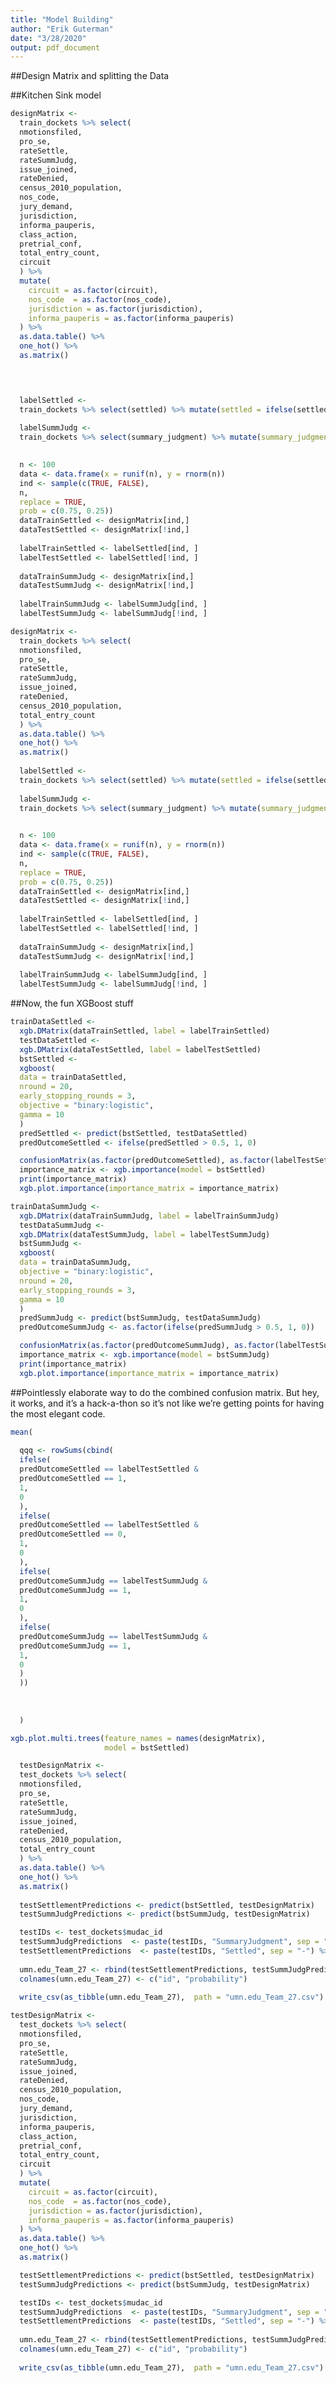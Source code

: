 ```yaml
---
title: "Model Building"
author: "Erik Guterman"
date: "3/28/2020"
output: pdf_document
---
```


##Design Matrix and splitting the Data

##Kitchen Sink model

```r
designMatrix <-
  train_dockets %>% select(
  nmotionsfiled,
  pro_se,
  rateSettle,
  rateSummJudg,
  issue_joined,
  rateDenied, 
  census_2010_population, 
  nos_code,
  jury_demand, 
  jurisdiction,
  informa_pauperis, 
  class_action, 
  pretrial_conf, 
  total_entry_count, 
  circuit
  ) %>%
  mutate(
    circuit = as.factor(circuit),
    nos_code  = as.factor(nos_code),
    jurisdiction = as.factor(jurisdiction),
    informa_pauperis = as.factor(informa_pauperis)
  ) %>%  
  as.data.table() %>% 
  one_hot() %>%
  as.matrix()



  
  labelSettled <-
  train_dockets %>% select(settled) %>% mutate(settled = ifelse(settled == TRUE, 1, 0)) %>% as.matrix()
  
  labelSummJudg <-
  train_dockets %>% select(summary_judgment) %>% mutate(summary_judgment = ifelse(summary_judgment == TRUE, 1, 0)) %>% as.matrix()

  
  n <- 100
  data <- data.frame(x = runif(n), y = rnorm(n))
  ind <- sample(c(TRUE, FALSE),
  n,
  replace = TRUE,
  prob = c(0.75, 0.25))
  dataTrainSettled <- designMatrix[ind,]
  dataTestSettled <- designMatrix[!ind,]
  
  labelTrainSettled <- labelSettled[ind, ]
  labelTestSettled <- labelSettled[!ind, ]
  
  dataTrainSummJudg <- designMatrix[ind,]
  dataTestSummJudg <- designMatrix[!ind,]
  
  labelTrainSummJudg <- labelSummJudg[ind, ]
  labelTestSummJudg <- labelSummJudg[!ind, ]
```


```r
designMatrix <-
  train_dockets %>% select(
  nmotionsfiled,
  pro_se,
  rateSettle,
  rateSummJudg,
  issue_joined,
  rateDenied, 
  census_2010_population, 
  total_entry_count
  ) %>%
  as.data.table() %>% 
  one_hot() %>% 
  as.matrix()
  
  labelSettled <-
  train_dockets %>% select(settled) %>% mutate(settled = ifelse(settled == TRUE, 1, 0)) %>% as.matrix()
  
  labelSummJudg <-
  train_dockets %>% select(summary_judgment) %>% mutate(summary_judgment = ifelse(summary_judgment == TRUE, 1, 0)) %>% as.matrix()

  
  n <- 100
  data <- data.frame(x = runif(n), y = rnorm(n))
  ind <- sample(c(TRUE, FALSE),
  n,
  replace = TRUE,
  prob = c(0.75, 0.25))
  dataTrainSettled <- designMatrix[ind,]
  dataTestSettled <- designMatrix[!ind,]
  
  labelTrainSettled <- labelSettled[ind, ]
  labelTestSettled <- labelSettled[!ind, ]
  
  dataTrainSummJudg <- designMatrix[ind,]
  dataTestSummJudg <- designMatrix[!ind,]
  
  labelTrainSummJudg <- labelSummJudg[ind, ]
  labelTestSummJudg <- labelSummJudg[!ind, ]
```


##Now, the fun XGBoost stuff

```r
trainDataSettled <-
  xgb.DMatrix(dataTrainSettled, label = labelTrainSettled)
  testDataSettled <-
  xgb.DMatrix(dataTestSettled, label = labelTestSettled)
  bstSettled <-
  xgboost(
  data = trainDataSettled,
  nround = 20,
  early_stopping_rounds = 3,
  objective = "binary:logistic", 
  gamma = 10
  )
  predSettled <- predict(bstSettled, testDataSettled)
  predOutcomeSettled <- ifelse(predSettled > 0.5, 1, 0)
```

```r
  confusionMatrix(as.factor(predOutcomeSettled), as.factor(labelTestSettled))
  importance_matrix <- xgb.importance(model = bstSettled)
  print(importance_matrix)
  xgb.plot.importance(importance_matrix = importance_matrix)
```

```r
trainDataSummJudg <-
  xgb.DMatrix(dataTrainSummJudg, label = labelTrainSummJudg)
  testDataSummJudg <-
  xgb.DMatrix(dataTestSummJudg, label = labelTestSummJudg)
  bstSummJudg <-
  xgboost(
  data = trainDataSummJudg,
  objective = "binary:logistic",
  nround = 20,
  early_stopping_rounds = 3,
  gamma = 10
  )
  predSummJudg <- predict(bstSummJudg, testDataSummJudg)
  predOutcomeSummJudg <- as.factor(ifelse(predSummJudg > 0.5, 1, 0))
```

```r
  confusionMatrix(as.factor(predOutcomeSummJudg), as.factor(labelTestSummJudg))
  importance_matrix <- xgb.importance(model = bstSummJudg)
  print(importance_matrix)
  xgb.plot.importance(importance_matrix = importance_matrix)
```

##Pointlessly elaborate way to do the combined confusion matrix. But hey, it works, and it's a hack-a-thon so it's not like we're getting points for having the most elegant code. 

```r
mean(
  
  qqq <- rowSums(cbind(
  ifelse(
  predOutcomeSettled == labelTestSettled &
  predOutcomeSettled == 1,
  1,
  0
  ),
  ifelse(
  predOutcomeSettled == labelTestSettled &
  predOutcomeSettled == 0,
  1,
  0
  ),
  ifelse(
  predOutcomeSummJudg == labelTestSummJudg &
  predOutcomeSummJudg == 1,
  1,
  0
  ),
  ifelse(
  predOutcomeSummJudg == labelTestSummJudg &
  predOutcomeSummJudg == 1,
  1,
  0
  )
  ))
  
  
  
  )
```

```r
xgb.plot.multi.trees(feature_names = names(designMatrix), 
                     model = bstSettled)
```


```r
  testDesignMatrix <-
  test_dockets %>% select(
  nmotionsfiled,
  pro_se,
  rateSettle,
  rateSummJudg,
  issue_joined,
  rateDenied, 
  census_2010_population, 
  total_entry_count
  ) %>%
  as.data.table() %>% 
  one_hot() %>% 
  as.matrix()
  
  testSettlementPredictions <- predict(bstSettled, testDesignMatrix)
  testSummJudgPredictions <- predict(bstSummJudg, testDesignMatrix)

  testIDs <- test_dockets$mudac_id
  testSummJudgPredictions  <- paste(testIDs, "SummaryJudgment", sep = "-") %>% cbind(testSummJudgPredictions)
  testSettlementPredictions  <- paste(testIDs, "Settled", sep = "-") %>% cbind(testSettlementPredictions)
  
  umn.edu_Team_27 <- rbind(testSettlementPredictions, testSummJudgPredictions)
  colnames(umn.edu_Team_27) <- c("id", "probability") 
  
  write_csv(as_tibble(umn.edu_Team_27),  path = "umn.edu_Team_27.csv")
```

```r
testDesignMatrix <-
  test_dockets %>% select(
  nmotionsfiled,
  pro_se,
  rateSettle,
  rateSummJudg,
  issue_joined,
  rateDenied, 
  census_2010_population, 
  nos_code,
  jury_demand, 
  jurisdiction,
  informa_pauperis, 
  class_action, 
  pretrial_conf, 
  total_entry_count, 
  circuit
  ) %>%
  mutate(
    circuit = as.factor(circuit),
    nos_code  = as.factor(nos_code),
    jurisdiction = as.factor(jurisdiction),
    informa_pauperis = as.factor(informa_pauperis)
  ) %>%  
  as.data.table() %>% 
  one_hot() %>% 
  as.matrix()

  testSettlementPredictions <- predict(bstSettled, testDesignMatrix)
  testSummJudgPredictions <- predict(bstSummJudg, testDesignMatrix)

  testIDs <- test_dockets$mudac_id
  testSummJudgPredictions  <- paste(testIDs, "SummaryJudgment", sep = "-") %>% cbind(testSummJudgPredictions)
  testSettlementPredictions  <- paste(testIDs, "Settled", sep = "-") %>% cbind(testSettlementPredictions)
  
  umn.edu_Team_27 <- rbind(testSettlementPredictions, testSummJudgPredictions)
  colnames(umn.edu_Team_27) <- c("id", "probability") 
  
  write_csv(as_tibble(umn.edu_Team_27),  path = "umn.edu_Team_27.csv")
```


